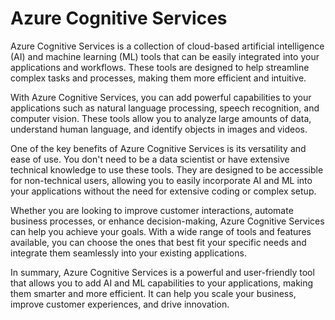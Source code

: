 

# Azure Cognitive Services

Azure Cognitive Services is a collection of cloud-based artificial intelligence (AI) and machine learning (ML) tools that can be easily integrated into your applications and workflows. These tools are designed to help streamline complex tasks and processes, making them more efficient and intuitive.

With Azure Cognitive Services, you can add powerful capabilities to your applications such as natural language processing, speech recognition, and computer vision. These tools allow you to analyze large amounts of data, understand human language, and identify objects in images and videos.

One of the key benefits of Azure Cognitive Services is its versatility and ease of use. You don't need to be a data scientist or have extensive technical knowledge to use these tools. They are designed to be accessible for non-technical users, allowing you to easily incorporate AI and ML into your applications without the need for extensive coding or complex setup.

Whether you are looking to improve customer interactions, automate business processes, or enhance decision-making, Azure Cognitive Services can help you achieve your goals. With a wide range of tools and features available, you can choose the ones that best fit your specific needs and integrate them seamlessly into your existing applications.

In summary, Azure Cognitive Services is a powerful and user-friendly tool that allows you to add AI and ML capabilities to your applications, making them smarter and more efficient. It can help you scale your business, improve customer experiences, and drive innovation. 